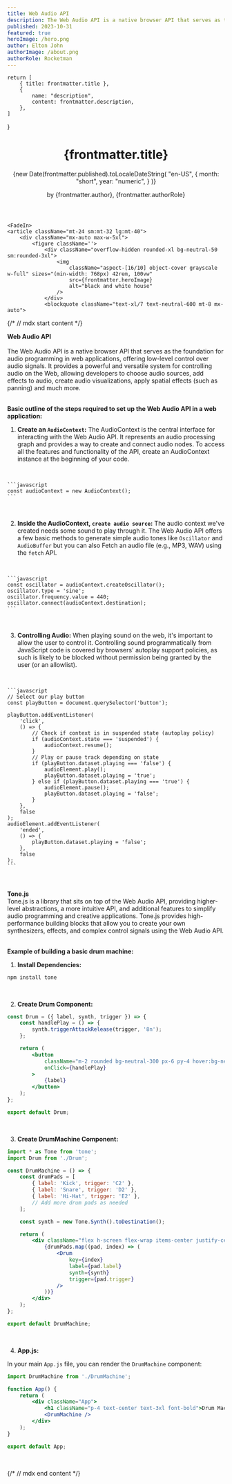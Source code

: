 ```yaml
---
title: Web Audio API
description: The Web Audio API is a native browser API that serves as the foundation for audio programming in web applications, offering low-level control over audio signals
published: 2023-10-31
featured: true
heroImage: /hero.png
author: Elton John
authorImage: /about.png
authorRole: Rocketman
---
```



    return [
        { title: frontmatter.title },
        {
            name: "description",
            content: frontmatter.description,
        },
    ]
}

<Container className="mt-24 sm:mt-32 lg:mt-40 mx-auto max-w-7xl px-6 lg:px-8">
    <FadeIn>
    <header className="mx-auto flex max-w-5xl flex-col text-center">
        <h1 className="mt-6 font-display text-5xl font-medium tracking-tight text-neutral-950 [text-wrap:balance] sm:text-6xl">
            {frontmatter.title}
        </h1>
        <time className="order-first text-sm text-neutral-950">
            {new Date(frontmatter.published).toLocaleDateString(
            "en-US",
                {
                    month: "short",
                    year: "numeric",
                }
            )}
        </time>
        <p className="mt-6 text-sm font-semibold text-neutral-950">
            by {frontmatter.author}, {frontmatter.authorRole}
        </p>
    </header>
    </FadeIn>

    <FadeIn>
    <article className="mt-24 sm:mt-32 lg:mt-40">
        <div className="mx-auto max-w-5xl">
            <figure className=''>
                <div className="overflow-hidden rounded-xl bg-neutral-50 sm:rounded-3xl">
                    <img 
                        className="aspect-[16/10] object-cover grayscale w-full" sizes="(min-width: 768px) 42rem, 100vw"
                        src={frontmatter.heroImage}
                        alt="black and white house" 
                    />        
                </div>
                <blockquote className="text-xl/7 text-neutral-600 mt-8 mx-auto">
{/* // mdx start content */}
     

<strong> Web Audio API </strong> 
<br />
<br />
The Web Audio API is a native browser API that serves as the foundation for audio programming in web applications, offering low-level control over audio signals. It provides a powerful and versatile system for controlling audio on the Web, allowing developers to choose audio sources, add effects to audio, create audio visualizations, apply spatial effects (such as panning) and much more.
<br />
<br />

<strong class="text-spursTurq"> Basic outline of the steps required to set up the Web Audio API in a web application: </strong>

1. **Create an `AudioContext`:**
The AudioContext is the central interface for interacting with the Web Audio API. It represents an audio processing graph and provides a way to create and connect audio nodes. 
To access all the features and functionality of the API, create an AudioContext instance at the beginning of your code.
<br />

    ```javascript
    const audioContext = new AudioContext();
    ```
<br />

2. **Inside the AudioContext, `create audio source`:**
The audio context we've created needs some sound to play through it.
The Web Audio API offers a few basic methods to generate simple audio tones like `Oscillator` and `AudioBuffer` but you can also Fetch an audio file (e.g., MP3, WAV) using the `fetch` API.
<br />

    ```javascript
    const oscillator = audioContext.createOscillator();
    oscillator.type = 'sine';
    oscillator.frequency.value = 440;
    oscillator.connect(audioContext.destination);
    ```
<br />

3. **Controlling Audio:**
When playing sound on the web, it's important to allow the user to control it.
Controlling sound programmatically from JavaScript code is covered by browsers' autoplay support policies, as such is likely to be blocked without permission being granted by the user (or an allowlist).
<br />

    ```javascript
    // Select our play button
    const playButton = document.querySelector('button');

    playButton.addEventListener(
        'click',
        () => {
            // Check if context is in suspended state (autoplay policy)
            if (audioContext.state === 'suspended') {
                audioContext.resume();
            }
            // Play or pause track depending on state
            if (playButton.dataset.playing === 'false') {
                audioElement.play();
                playButton.dataset.playing = 'true';
            } else if (playButton.dataset.playing === 'true') {
                audioElement.pause();
                playButton.dataset.playing = 'false';
            }
        },
        false
    );
    audioElement.addEventListener(
        'ended',
        () => {
            playButton.dataset.playing = 'false';
        },
        false
    );
    ```

<br />
<br />
<strong> Tone.js </strong>
<br />
Tone.js is a library that sits on top of the Web Audio API, providing higher-level abstractions, a more intuitive API, and additional features to simplify audio programming and creative applications. Tone.js provides high-performance building blocks that allow you to create your own synthesizers, effects, and complex control signals using the Web Audio API. 
<br />
<br />

<strong class="text-spursTurq">Example of building a basic drum machine: </strong>

1. **Install Dependencies:**


```sh
npm install tone
```
<br />

2. **Create Drum Component:**

```jsx
const Drum = ({ label, synth, trigger }) => {
    const handlePlay = () => {
        synth.triggerAttackRelease(trigger, '8n');
    };

    return (
        <button
            className="m-2 rounded bg-neutral-300 px-6 py-4 hover:bg-neutral-400"
            onClick={handlePlay}
        >
            {label}
        </button>
    );
};

export default Drum;
```
<br />

3. **Create DrumMachine Component:**

```jsx
import * as Tone from 'tone';
import Drum from './Drum';

const DrumMachine = () => {
    const drumPads = [
        { label: 'Kick', trigger: 'C2' },
        { label: 'Snare', trigger: 'D2' },
        { label: 'Hi-Hat', trigger: 'E2' },
        // Add more drum pads as needed
    ];

    const synth = new Tone.Synth().toDestination();

    return (
        <div className="flex h-screen flex-wrap items-center justify-center">
            {drumPads.map((pad, index) => (
                <Drum
                    key={index}
                    label={pad.label}
                    synth={synth}
                    trigger={pad.trigger}
                />
            ))}
        </div>
    );
};

export default DrumMachine;
```
<br />

4. **App.js:**

In your main `App.js` file, you can render the `DrumMachine` component:

```jsx
import DrumMachine from './DrumMachine';

function App() {
    return (
        <div className="App">
            <h1 className="p-4 text-center text-3xl font-bold">Drum Machine</h1>
            <DrumMachine />
        </div>
    );
}

export default App;
```
<br />


{/* // mdx end content */}
            </blockquote>
        </figure>
        </div>
    </article>
    </FadeIn>
</Container>